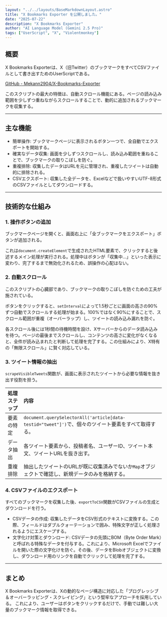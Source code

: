 ```yaml
---
layout: "../../layouts/BaseMarkdownLayout.astro"
title: "X Bookmarks Exporter を公開しました。"
date: "2025-07-22"
description: "X Bookmarks Exporter"
author: "AI Language Model (Gemini 2.5 Pro)"
tags: ["UserScript", "X", "Violentmonkey"]
---
```



## 概要

X Bookmarks Exporterは、X（旧Twitter）のブックマークをすべてCSVファイルとして書き出すためのUserScriptである。

[GitHub - Mekann2904/X-Bookmarks-Exporter](https://github.com/Mekann2904/X-Bookmarks-Exporter)

このスクリプトの最大の特徴は、自動スクロール機能にある。ページの読み込み範囲を少しずつ重ねながらスクロールすることで、動的に追加されるブックマークを収集する。

---

## 主な機能

- 簡単操作: ブックマークページに表示されるボタン一つで、全自動でエクスポートを開始する。
- 確実なデータ収集: 画面を少しずつスクロールし、読み込み範囲を重ねることで、ブックマークの取りこぼしを防ぐ。
- 重複排除: 収集したデータはURLを元に管理され、重複したツイートは自動的に排除される。
- CSVエクスポート: 収集した全データを、Excelなどで扱いやすいUTF-8形式のCSVファイルとしてダウンロードする。

---

## 技術的な仕組み

### 1. 操作ボタンの追加

ブックマークページを開くと、画面右上に「全ブックマークをエクスポート」ボタンが追加される。

これは`document.createElement`で生成されたHTML要素で、クリックすると後述するメイン処理が実行される。処理中はボタンが「収集中...」といった表示に変わり、完了するまで無効化されるため、誤操作の心配はない。

### 2. 自動スクロール

このスクリプトの心臓部であり、ブックマークの取りこぼしを防ぐための工夫が施されている。

ボタンをクリックすると、`setInterval`によって1.5秒ごとに画面の高さの90%ずつ自動でスクロールする処理が始まる。100%ではなく90%にすることで、スクロール範囲が重複（オーバーラップ）し、ツイートの読み込み漏れを防ぐ。

各スクロール後には1秒間の待機時間を設け、Xサーバーからのデータ読み込みを待つ。ページの最後までスクロールし、コンテンツの高さに変化がなくなると、全件が読み込まれたと判断して処理を完了する。この仕組みにより、X特有の「無限スクロール」に賢く対応している。

### 3. ツイート情報の抽出

`scrapeVisibleTweets`関数が、画面に表示されたツイートから必要な情報を抜き出す役割を担う。

| 処理ステップ | 内容 |
| :--- | :--- |
| 要素の特定 | `document.querySelectorAll('article[data-testid="tweet"]')`で、個々のツイート要素をすべて取得する。 |
| データ抽出 | 各ツイート要素から、投稿者名、ユーザーID、ツイート本文、ツイートURLを抜き出す。 |
| 重複排除 | 抽出したツイートのURLが既に収集済みでないか`Map`オブジェクトで確認し、新規データのみを格納する。 |

### 4. CSVファイルのエクスポート

すべてのブックマークを収集した後、`exportToCSV`関数がCSVファイルの生成とダウンロードを行う。

-   CSVデータの作成: 収集したデータをCSV形式のテキストに変換する。この際、フィールドはダブルクォーテーションで囲み、特殊文字が正しく処理されるようにエスケープする。
-   文字化け対策とダウンロード: CSVデータの先頭にBOM（Byte Order Mark）と呼ばれる特殊なデータを付与する。これにより、Microsoft Excelでファイルを開いた際の文字化けを防ぐ。その後、データをBlobオブジェクトに変換し、ダウンロード用のリンクを自動でクリックして処理を完了する。

---

## まとめ

X Bookmarks Exporterは、Xの動的なページ構造に対応した「プログレッシブ＆オーバーラッピング・スクレイピング」という堅牢なアプローチを採用している。
これにより、ユーザーはボタンをクリックするだけで、手動では難しい大量のブックマーク情報を取得できる。